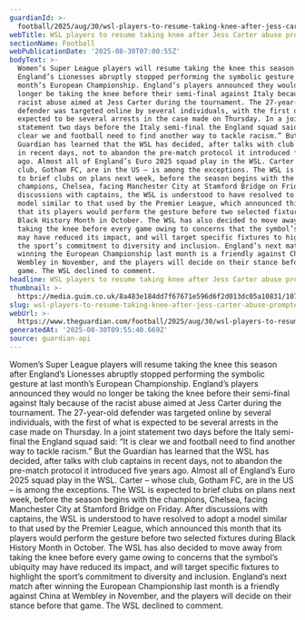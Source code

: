 ```yaml
---
guardianId: >-
  football/2025/aug/30/wsl-players-to-resume-taking-knee-after-jess-carter-abuse-prompted-refusal
webTitle: WSL players to resume taking knee after Jess Carter abuse prompted refusal
sectionName: Football
webPublicationDate: '2025-08-30T07:00:55Z'
bodyText: >-
  Women’s Super League players will resume taking the knee this season after
  England’s Lionesses abruptly stopped performing the symbolic gesture at last
  month’s European Championship. England’s players announced they would no
  longer be taking the knee before their semi-final against Italy because of the
  racist abuse aimed at Jess Carter during the tournament. The 27-year-old
  defender was targeted online by several individuals, with the first of what is
  expected to be several arrests in the case made on Thursday. In a joint
  statement two days before the Italy semi-final the England squad said: “It is
  clear we and football need to find another way to tackle racism.” But the
  Guardian has learned that the WSL has decided, after talks with club captains
  in recent days, not to abandon the pre-match protocol it introduced five years
  ago. Almost all of England’s Euro 2025 squad play in the WSL. Carter – whose
  club, Gotham FC, are in the US – is among the exceptions. The WSL is expected
  to brief clubs on plans next week, before the season begins with the
  champions, Chelsea, facing Manchester City at Stamford Bridge on Friday. After
  discussions with captains, the WSL is understood to have resolved to adopt a
  model similar to that used by the Premier League, which announced this month
  that its players would perform the gesture before two selected fixtures during
  Black History Month in October. The WSL has also decided to move away from
  taking the knee before every game owing to concerns that the symbol’s ubiquity
  may have reduced its impact, and will target specific fixtures to highlight
  the sport’s commitment to diversity and inclusion. England’s next match after
  winning the European Championship last month is a friendly against China at
  Wembley in November, and the players will decide on their stance before that
  game. The WSL declined to comment.
headline: WSL players to resume taking knee after Jess Carter abuse prompted refusal
thumbnail: >-
  https://media.guim.co.uk/8a483e184dd7f67671e596d6f2d013dc05a10831/1079_47_3066_2453/500.jpg
slug: wsl-players-to-resume-taking-knee-after-jess-carter-abuse-prompted-refusal
webUrl: >-
  https://www.theguardian.com/football/2025/aug/30/wsl-players-to-resume-taking-knee-after-jess-carter-abuse-prompted-refusal
generatedAt: '2025-08-30T09:55:40.669Z'
source: guardian-api
---
```

Women’s Super League players will resume taking the knee this season after England’s Lionesses abruptly stopped performing the symbolic gesture at last month’s European Championship. England’s players announced they would no longer be taking the knee before their semi-final against Italy because of the racist abuse aimed at Jess Carter during the tournament. The 27-year-old defender was targeted online by several individuals, with the first of what is expected to be several arrests in the case made on Thursday. In a joint statement two days before the Italy semi-final the England squad said: “It is clear we and football need to find another way to tackle racism.” But the Guardian has learned that the WSL has decided, after talks with club captains in recent days, not to abandon the pre-match protocol it introduced five years ago. Almost all of England’s Euro 2025 squad play in the WSL. Carter – whose club, Gotham FC, are in the US – is among the exceptions. The WSL is expected to brief clubs on plans next week, before the season begins with the champions, Chelsea, facing Manchester City at Stamford Bridge on Friday. After discussions with captains, the WSL is understood to have resolved to adopt a model similar to that used by the Premier League, which announced this month that its players would perform the gesture before two selected fixtures during Black History Month in October. The WSL has also decided to move away from taking the knee before every game owing to concerns that the symbol’s ubiquity may have reduced its impact, and will target specific fixtures to highlight the sport’s commitment to diversity and inclusion. England’s next match after winning the European Championship last month is a friendly against China at Wembley in November, and the players will decide on their stance before that game. The WSL declined to comment.
